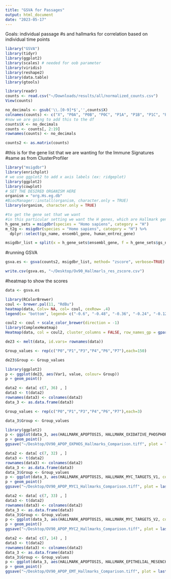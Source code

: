 ```yaml
---
title: "GSVA for Passages"
output: html_document
date: "2023-05-17"
---
```


Goals: individual passage #s and hallmarks for correlation based on individual time points 

```r
library("GSVA")
library(tidyr)
library(ggplot2)
library(scales) # needed for oob parameter
library(viridis)
library(reshape2)
library(data.table)
library(gtools)
```

```r
library(readr)
counts <- read.csv("~/Downloads/results/all/normalized_counts.csv")
View(counts)
```

```r
no_decimals <- gsub('\\.[0-9]*$','',counts$X)
colnames(counts) <- c("X", "P0A", "P0B", "P0C", "P1A", "P1B", "P1C", "P3A", "P3B", "P3C", "P4A", "P4B", "P4C", "P6A", "P6B", "P6C", "P7A", "P7B", "P7C")
#now we are going to add this to the df 
counts$X <- no_decimals
counts <- counts[, 2:19]
rownames(counts) <- no_decimals
```

```r
counts2 <- as.matrix(counts)
```


#this is for the gene list that we are wanting for the Immune Signatures 
#same as from ClusterProfiler
```r
library("msigdbr")
library(enrichplot)
# we use ggplot2 to add x axis labels (ex: ridgeplot)
library(ggplot2)
library(cowplot)
# SET THE DESIRED ORGANISM HERE
organism = "org.Hs.eg.db"
#BiocManager::install(organism, character.only = TRUE)
library(organism, character.only = TRUE)
```

```r
#to get the gene set that we want
#in this particular setting we want the H genes, which are Hallmark genes 
h_gene_sets = msigdbr(species = "Homo sapiens", category = "H")
m_t2g <- msigdbr(species = "Homo sapiens", category = "H") %>% 
  dplyr::select(gs_name, ensembl_gene, human_entrez_gene)
```

```r
msigdbr_list = split(x = h_gene_sets$ensembl_gene, f = h_gene_sets$gs_name)
```

#running GSVA
```r
gsva.es <- gsva(counts2, msigdbr_list, method= "zscore", verbose=TRUE)
```

```r
write.csv(gsva.es, "~/Desktop/Ov90_Hallmarls_res_zscore.csv")
```

#heatmap to show the scores 
```r
data <- gsva.es
```

```r
library(RColorBrewer)
coul <- brewer.pal(11, "RdBu") 
heatmap(data, Colv= NA, col= coul, cexRow= .4) 
legend(x= "bottom", legend= c("-0.6", "-0.48", "-0.36", "-0.24", "-0.12", "0","0.12", "0.24", "0.36", "0.48", "0.6"), fill=coul,  xpd = TRUE, horiz = TRUE,  inset = c(0, -0.4),  bty = "n", cex = 0.75)
```
```r
coul2 <- coul + scale_color_brewer(direction = -1)
library(ComplexHeatmap)
Heatmap(data, col = coul2, cluster_columns = FALSE, row_names_gp = gpar(fontsize = 4))
```

```r
de23 <- melt(data, id.vars= rownames(data))
```

```r
Group_values <- rep(c("P0","P1","P3","P4","P6","P7"),each=150)
```

```r
de23$Group <- Group_values
```


```r
library(ggplot2)
p <- ggplot(de23, aes(Var1, value, colour= Group)) 
p + geom_point()
```
```r
data2 <- data[ c(7, 36) , ]
data3 <- t(data2)
rownames(data3) <- colnames(data2)
data_3 <- as.data.frame(data3)
```

```r
Group_values <- rep(c("P0","P1","P3","P4","P6","P7"),each=3)
```

```r
data_3$Group <- Group_values
```

```r
library(ggplot2)
p <- ggplot(data_3, aes(HALLMARK_APOPTOSIS, HALLMARK_OXIDATIVE_PHOSPHORYLATION, colour= Group)) + theme(panel.background = element_blank(), panel.grid.major= element_line()) + theme(axis.line = element_line(colour = "black")) + theme(legend.key.size = unit(1, 'cm'), legend.text = element_text(size=10), legend.title=element_blank()) + guides(color=guide_legend(ncol=2))
p + geom_point()
ggsave("~/Desktop/OV90_APOP_OXPHOS_Hallmarks_Comparison.tiff", plot = last_plot())
```

```r
data2 <- data[ c(7, 32) , ]
data3 <- t(data2)
rownames(data3) <- colnames(data2)
data_3 <- as.data.frame(data3)
data_3$Group <- Group_values
p <- ggplot(data_3, aes(HALLMARK_APOPTOSIS, HALLMARK_MYC_TARGETS_V1, colour= Group)) + theme(panel.background = element_blank(), panel.grid.major= element_line()) + theme(axis.line = element_line(colour = "black")) + theme(legend.key.size = unit(1, 'cm'), legend.text = element_text(size=8), legend.title=element_blank()) + guides(color=guide_legend(ncol=2)) 
p + geom_point()
ggsave("~/Desktop/OV90_APOP_MYC1_Hallmarks_Comparison.tiff", plot = last_plot())
```

```r
data2 <- data[ c(7, 33) , ]
data3 <- t(data2)
rownames(data3) <- colnames(data2)
data_3 <- as.data.frame(data3)
data_3$Group <- Group_values
p <- ggplot(data_3, aes(HALLMARK_APOPTOSIS, HALLMARK_MYC_TARGETS_V2, colour= Group)) + theme(panel.background = element_blank(), panel.grid.major= element_line()) + theme(axis.line = element_line(colour = "black")) + theme(legend.key.size = unit(1, 'cm'), legend.text = element_text(size=8), legend.title=element_blank()) + guides(color=guide_legend(ncol=2)) 
p + geom_point()
ggsave("~/Desktop/OV90_APOP_MYC2_Hallmarks_Comparison.tiff", plot = last_plot())
```


```r
data2 <- data[ c(7, 14) , ]
data3 <- t(data2)
rownames(data3) <- colnames(data2)
data_3 <- as.data.frame(data3)
data_3$Group <- Group_values
p <- ggplot(data_3, aes(HALLMARK_APOPTOSIS, HALLMARK_EPITHELIAL_MESENCHYMAL_TRANSITION, colour= Group)) + theme(panel.background = element_blank(), panel.grid.major= element_line()) + theme(axis.line = element_line(colour = "black")) + theme(legend.key.size = unit(1, 'cm'), legend.text = element_text(size=8), legend.title=element_blank()) + guides(color=guide_legend(ncol=2)) 
p + geom_point()
ggsave("~/Desktop/OV90_APOP_EMT_Hallmarks_Comparison.tiff", plot = last_plot())
```